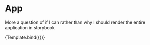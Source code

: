 
<Meta title="App" component={App} />


# App

More a question of if I can rather than why I should render the entire application in storybook

<Canvas>
  <Story name="Default">{Template.bind({})}</Story>
</Canvas>
